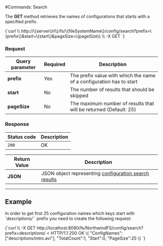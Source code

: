 
#Commands: Search

The **GET** method retrieves the names of configurations that starts with a specified prefix. 



<TabItem value="json" label="json">
<CodeBlock language="json">
{`curl \\
	http://\{serverUrl\}/fs/\{fileSystemName\}/config/search?prefix=\{prefix\}&start=\{start\}&pageSize=\{pageSize\}  \\
	-X GET
`}
</CodeBlock>
</TabItem>

### Request

| Query parameter | Required | Description |
| ------------- | -- | ---- |
| **prefix** | Yes | The prefix value with which the name of a configuration has to start |
| **start** | No | The number of results that should be skipped |
| **pageSize** | No | The maximum number of results that will be returned (Default: 25) |

### Response

| Status code | Description |
| ----------- | - |
| `200` | OK |

| Return Value | Description |
| ------------- | ------------- |
| **JSON** | JSON object representing [configuration search results](../../../../glossary/configuration-search-results.mdx)|

---

## Example

In order to get first 25 configuration names which keys start with `descriptions/`` prefix you need to create the following request:

<TabItem value="json" label="json">
<CodeBlock language="json">
{`curl \\
	-X GET http://localhost:8080/fs/NorthwindFS/config/search?prefix=descriptions/
< HTTP/1.1 200 OK
\{
    "ConfigNames":["descriptions/intro.avi"],
    "TotalCount":1,
    "Start":0,
    "PageSize":25
\}
`}
</CodeBlock>
</TabItem>

